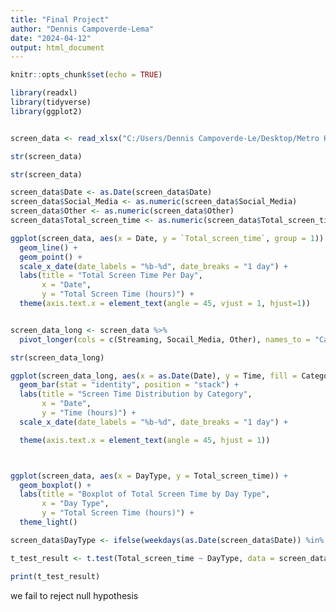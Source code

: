 ---
title: "Final Project"
author: "Dennis Campoverde-Lema"
date: "2024-04-12"
output: html_document
---

```{r setup, include=FALSE}
knitr::opts_chunk$set(echo = TRUE)
```


```{r}
library(readxl)
library(tidyverse)
library(ggplot2)


screen_data <- read_xlsx("C:/Users/Dennis Campoverde-Le/Desktop/Metro HW/Spring 2024/Data Science and Visualization- DATA 211 - Section 50/Final_Project/Phone_Screen_Time_Data.xlsx")

str(screen_data)
```


```{r}
str(screen_data)

screen_data$Date <- as.Date(screen_data$Date)
screen_data$Social_Media <- as.numeric(screen_data$Social_Media)
screen_data$Other <- as.numeric(screen_data$Other)
screen_data$Total_screen_time <- as.numeric(screen_data$Total_screen_time)
```

```{r}
ggplot(screen_data, aes(x = Date, y = `Total_screen_time`, group = 1)) +
  geom_line() +
  geom_point() + 
  scale_x_date(date_labels = "%b-%d", date_breaks = "1 day") +
  labs(title = "Total Screen Time Per Day",
       x = "Date",
       y = "Total Screen Time (hours)") +
  theme(axis.text.x = element_text(angle = 45, vjust = 1, hjust=1))



```


```{r}

screen_data_long <- screen_data %>%
  pivot_longer(cols = c(Streaming, Socail_Media, Other), names_to = "Category", values_to = "Time")

str(screen_data_long)

ggplot(screen_data_long, aes(x = as.Date(Date), y = Time, fill = Category)) +
  geom_bar(stat = "identity", position = "stack") +
  labs(title = "Screen Time Distribution by Category",
       x = "Date",
       y = "Time (hours)") +
  scale_x_date(date_labels = "%b-%d", date_breaks = "1 day") +

  theme(axis.text.x = element_text(angle = 45, hjust = 1))




```


```{r}
ggplot(screen_data, aes(x = DayType, y = Total_screen_time)) +
  geom_boxplot() +
  labs(title = "Boxplot of Total Screen Time by Day Type",
       x = "Day Type",
       y = "Total Screen Time (hours)") +
  theme_light()
```


```{r}
screen_data$DayType <- ifelse(weekdays(as.Date(screen_data$Date)) %in% c("Saturday", "Sunday"), "Weekend", "Weekday")

t_test_result <- t.test(Total_screen_time ~ DayType, data = screen_data)

print(t_test_result)

```
we fail to reject null hypothesis 
